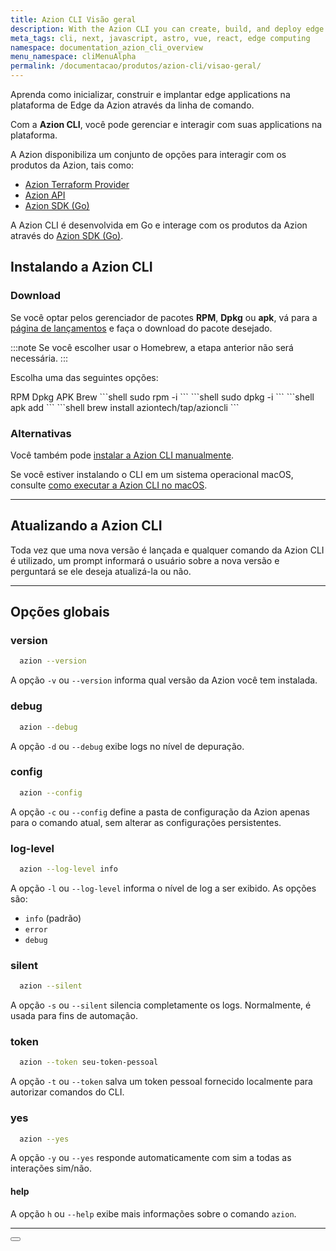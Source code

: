 ```yaml
---
title: Azion CLI Visão geral
description: With the Azion CLI you can create, build, and deploy edge applications using a terminal.
meta_tags: cli, next, javascript, astro, vue, react, edge computing
namespace: documentation_azion_cli_overview
menu_namespace: cliMenuAlpha
permalink: /documentacao/produtos/azion-cli/visao-geral/
---
```



Aprenda como inicializar, construir e implantar edge applications na plataforma de Edge da Azion através da linha de comando.

Com a **Azion CLI**, você pode gerenciar e interagir com suas applications na plataforma.

A Azion disponibiliza um conjunto de opções para interagir com os produtos da Azion, tais como:

- [Azion Terraform Provider](/pt-br/documentation/products/terraform-provider/)
- [Azion API](https://api.azion.com/)
- [Azion SDK (Go)](/pt-br/documentation/devtools/sdk/go/)

A Azion CLI é desenvolvida em Go e interage com os produtos da Azion através do [Azion SDK (Go)](/pt-br/documentation/devtools/sdk/go/).

## Instalando a Azion CLI

### Download

Se você optar pelos gerenciador de pacotes **RPM**, **Dpkg** ou **apk**, vá para a [página de lançamentos](https://github.com/aziontech/azion-cli/releases) e faça o download do pacote desejado.

:::note 
Se você escolher usar o Homebrew, a etapa anterior não será necessária.
:::

Escolha uma das seguintes opções:


<Tabs client:visible sharedStore="package-managers">
<Fragment slot="tab.rpm">RPM</Fragment>
<Fragment slot="tab.dpkg">Dpkg</Fragment>
<Fragment slot="tab.apk">APK</Fragment>
<Fragment slot="tab.brew">Brew</Fragment>

<Fragment slot="panel.rpm">
<slot name="rpm" />
```shell
sudo rpm -i <arquivo_baixado>
```
</Fragment>
<Fragment slot="panel.dpkg">
<slot name="dpkg" />
```shell
sudo dpkg -i <arquivo_baixado>
```
</Fragment>
<Fragment slot="panel.apk">
<slot name="apk" />
```shell
apk add <arquivo_baixado>
```
</Fragment>
<Fragment slot="panel.brew">
<slot name="brew" />
```shell
brew install aziontech/tap/azioncli
```
</Fragment>
</Tabs>

### Alternativas

Você também pode [instalar a Azion CLI manualmente](/pt-br/documentation/products/guides/cli-installing-manually/).

Se você estiver instalando o CLI em um sistema operacional macOS, consulte [como executar a Azion CLI no macOS](/pt-br/documentation/products/guides/cli-running-macos/).

---

## Atualizando a Azion CLI

Toda vez que uma nova versão é lançada e qualquer comando da Azion CLI é utilizado, um prompt informará o usuário sobre a nova versão e perguntará se ele deseja atualizá-la ou não.

---

## Opções globais

### version 

```sh 
  azion --version
```

A opção `-v` ou `--version` informa qual versão da Azion você tem instalada.

### debug 

```sh 
  azion --debug
```

A opção `-d` ou `--debug` exibe logs no nível de depuração.

### config 

```sh 
  azion --config
```

A opção `-c` ou `--config` define a pasta de configuração da Azion apenas para o comando atual, sem alterar as configurações persistentes.

### log-level 

```sh 
  azion --log-level info
```

A opção `-l` ou `--log-level` informa o nível de log a ser exibido. As opções são:

- `info` (padrão)
- `error`
- `debug`

### silent 

```sh 
  azion --silent
```

A opção `-s` ou `--silent` silencia completamente os logs. Normalmente, é usada para fins de automação.

### token 

```sh 
  azion --token seu-token-pessoal
```

A opção `-t` ou `--token` salva um token pessoal fornecido localmente para autorizar comandos do CLI.

### yes 

```sh 
  azion --yes
```

A opção `-y` ou `--yes` responde automaticamente com sim a todas as interações sim/não.

#### help

A opção `h` ou `--help` exibe mais informações sobre o comando `azion`.

---

<Button href="/pt-br/documentation/products/cli/overview/" text="versões anteriores do Azion CLI 1.0.0"> 
</Button>
